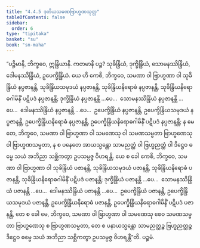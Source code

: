 ```yaml
---
title: "4.4.5 ဒုတိယသမဏဗြာဟ္မဏသုတ္တ"
tableOfContents: false
sidebar:
  order: 6
type: "tipitaka"
basket: "su"
book: "sn-maha"
---
```



<DynamicBreadcrumb />

<Division number="505" book="sn-maha">

<Paragraph number="1094" book="sn-maha">
“ပဉ္စိမာနိ, ဘိက္ခဝေ, ဣန္ဒြိယာနိ. ကတမာနိ ပဉ္စ? သုခိန္ဒြိယံ, ဒုက္ခိန္ဒြိယံ, သောမနဿိန္ဒြိယံ, ဒေါမနဿိန္ဒြိယံ, ဥပေက္ခိန္ဒြိယံ. ယေ ဟိ ကေစိ, ဘိက္ခဝေ, သမဏာ ဝါ ဗြာဟ္မဏာ ဝါ သုခိန္ဒြိယံ နပ္ပဇာနန္တိ, သုခိန္ဒြိယသမုဒယံ နပ္ပဇာနန္တိ, သုခိန္ဒြိယနိရောဓံ နပ္ပဇာနန္တိ, သုခိန္ဒြိယနိရောဓဂါမိနိံ ပဋိပဒံ နပ္ပဇာနန္တိ; ဒုက္ခိန္ဒြိယံ နပ္ပဇာနန္တိ …ပေ…  သောမနဿိန္ဒြိယံ နပ္ပဇာနန္တိ …ပေ…  ဒေါမနဿိန္ဒြိယံ နပ္ပဇာနန္တိ …ပေ…  ဥပေက္ခိန္ဒြိယံ နပ္ပဇာနန္တိ, ဥပေက္ခိန္ဒြိယသမုဒယံ နပ္ပဇာနန္တိ, ဥပေက္ခိန္ဒြိယနိရောဓံ နပ္ပဇာနန္တိ, ဥပေက္ခိန္ဒြိယနိရောဓဂါမိနိံ ပဋိပဒံ နပ္ပဇာနန္တိ; န မေ တေ, ဘိက္ခဝေ, သမဏာ ဝါ ဗြာဟ္မဏာ ဝါ သမဏေသု ဝါ သမဏသမ္မတာ ဗြာဟ္မဏေသု ဝါ ဗြာဟ္မဏသမ္မတာ, န စ ပနေတေ အာယသ္မန္တော သာမညတ္ထံ ဝါ ဗြဟ္မညတ္ထံ ဝါ ဒိဋ္ဌေဝ ဓမ္မေ သယံ အဘိညာ သစ္ဆိကတွာ ဥပသမ္ပဇ္ဇ ဝိဟရန္တိ.
</Paragraph>

<Paragraph number="1095" book="sn-maha">
ယေ စ ခေါ ကေစိ, ဘိက္ခဝေ, သမဏာ ဝါ ဗြာဟ္မဏာ ဝါ သုခိန္ဒြိယံ ပဇာနန္တိ, သုခိန္ဒြိယသမုဒယံ ပဇာနန္တိ, သုခိန္ဒြိယနိရောဓံ ပဇာနန္တိ, သုခိန္ဒြိယနိရောဓဂါမိနိံ ပဋိပဒံ ပဇာနန္တိ; ဒုက္ခိန္ဒြိယံ ပဇာနန္တိ …ပေ…  သောမနဿိန္ဒြိယံ ပဇာနန္တိ …ပေ…  ဒေါမနဿိန္ဒြိယံ ပဇာနန္တိ …ပေ…  ဥပေက္ခိန္ဒြိယံ ပဇာနန္တိ, ဥပေက္ခိန္ဒြိယသမုဒယံ ပဇာနန္တိ, ဥပေက္ခိန္ဒြိယနိရောဓံ ပဇာနန္တိ, ဥပေက္ခိန္ဒြိယနိရောဓဂါမိနိံ ပဋိပဒံ ပဇာနန္တိ, တေ စ ခေါ မေ, ဘိက္ခဝေ, သမဏာ ဝါ ဗြာဟ္မဏာ ဝါ သမဏေသု စေဝ သမဏသမ္မတာ ဗြာဟ္မဏေသု စ ဗြာဟ္မဏသမ္မတာ, တေ စ ပနာယသ္မန္တော သာမညတ္ထဉ္စ ဗြဟ္မညတ္ထဉ္စ ဒိဋ္ဌေဝ ဓမ္မေ သယံ အဘိညာ သစ္ဆိကတွာ ဥပသမ္ပဇ္ဇ ဝိဟရန္တီ”တိ.

</Paragraph>
</Division>

<Paragraph number="1096" type="center" book="sn-maha">
ပဉ္စမံ.
</Paragraph>
